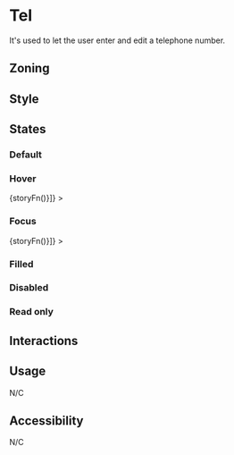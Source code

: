 
<Meta title="Components/Form/Fields/Tel" />

# Tel

It's used to let the user enter and edit a telephone number.

## Zoning

<FigmaImage
	src="https://www.figma.com/file/qc8oUSyVJM67gSsbTShftt/%F0%9F%93%90-Zoning?node-id=245%3A219"
	alt="zoning image for inputs"
/>

## Style

## States

### Default

<Canvas>
	<Story name="default">
		<Form.Tel label="Tel" pattern="[0-9]{3}-[0-9]{3}-[0-9]{4}" description="Format: 123-456-7890" />
	</Story>
</Canvas>

### Hover

<Canvas withSource="none">
	<Story
		name="hover"
		decorators={[storyFn => <WithSelector selector=":hover">{storyFn()}</WithSelector>]}
	>
		<Form.Tel label="Tel" />
	</Story>
</Canvas>

### Focus

<Canvas withSource="none">
	<Story
		name="focus"
		decorators={[storyFn => <WithSelector selector=":focus">{storyFn()}</WithSelector>]}
	>
		<Form.Tel label="Tel" />
	</Story>
</Canvas>

### Filled

<Canvas>
	<Story name="filled">
		<Form.Tel label="Tel" value="123-456-7890" />
	</Story>
</Canvas>

### Disabled

<Canvas>
	<Story name="disabled">
		<Form.Tel label="Tel" value="123-456-7890" disabled />
	</Story>
</Canvas>

### Read only

<Canvas>
	<Story name="read-only">
		<Form.Tel label="Tel" value="123-456-7890" readOnly />
	</Story>
</Canvas>

## Interactions

## Usage

N/C

## Accessibility

N/C
